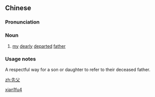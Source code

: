 ==Chinese==
{{zh-forms}}

===Pronunciation===
{{zh-pron
|m=xiānfù
|cat=n
}}

===Noun===
{{zh-noun}}

# [[my]] [[dearly]] [[departed]] [[father]]

===Usage notes===
A respectful way for a son or daughter to refer to their deceased father.

[[Category:Mandarin archaic terms|xian1fu4]]

[[zh:先父]]